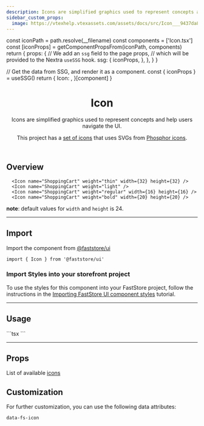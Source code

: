 ```yaml
---
description: Icons are simplified graphics used to represent concepts and help users navigate the UI.
sidebar_custom_props:
  image: https://vtexhelp.vtexassets.com/assets/docs/src/Icon___9437da8db13517090534a38f4870d702.png
---
```




  const iconPath = path.resolve(__filename)
  const components = ['Icon.tsx']
  const [iconProps] = getComponentPropsFrom(iconPath, components)
  return {
    props: {
      // We add an `ssg` field to the page props,
      // which will be provided to the Nextra `useSSG` hook.
      ssg: {
        iconProps,
      },
    },
  }
}

  // Get the data from SSG, and render it as a component.
  const { iconProps } = useSSG()
  return {
    Icon: <PropsSection propsList={iconProps} />,
  }[component]
}

<header>

# Icon

Icons are simplified graphics used to represent concepts and help users navigate the UI.

This project has a [set of icons](../../docs/icons) that uses SVGs from [Phosphor icons](https://phosphoricons.com).

</header>

## Overview

<OverviewSection>
  <Icon name="ShoppingCart" weight="thin" width={32} height={32} />
  <Icon name="ShoppingCart" weight="light" />
  <Icon name="ShoppingCart" weight="regular" width={16} height={16} />
  <Icon name="ShoppingCart" weight="bold" width={20} height={20} />
</OverviewSection>

```tsx
  <Icon name="ShoppingCart" weight="thin" width={32} height={32} />
  <Icon name="ShoppingCart" weight="light" />
  <Icon name="ShoppingCart" weight="regular" width={16} height={16} />
  <Icon name="ShoppingCart" weight="bold" width={20} height={20} />
```

**note**: default values for `width` and `height` is 24.

---

## Import

Import the component from [@faststore/ui](/../components)

```tsx
import { Icon } from '@faststore/ui'
```

### Import Styles into your storefront project

To use the styles for this component into your FastStore 
project, follow the instructions in the [Importing FastStore UI component styles](/docs/customizing/components#importing-faststore-ui-component-styles) tutorial.

---

## Usage

<OverviewSection>
  <Icon name="ShoppingCart" />
</OverviewSection>
```tsx
<Icon name="ShoppingCart" />
```

---

## Props

<IconPropsSection component="Icon" />

List of available [icons](../../docs/icons)

## Customization

For further customization, you can use the following data attributes:

`data-fs-icon`
